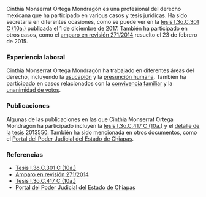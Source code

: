 Cinthia Monserrat Ortega Mondragón es una profesional del derecho mexicana que ha participado en various casos y tesis jurídicas. Ha sido secretaria en diferentes ocasiones, como se puede ver en la [tesis I.3o.C.301 C (10a.)](https://bj.scjn.gob.mx/doc/tesis/5vhwMHYBN_4klb4H_UNz/%22Usucapi%C3%B3n%22) publicada el 1 de diciembre de 2017. También ha participado en otros casos, como el [amparo en revisión 271/2014](https://sjf2.scjn.gob.mx/detalle/tesis/2013550) resuelto el 23 de febrero de 2015.

### Experiencia laboral
Cinthia Monserrat Ortega Mondragón ha trabajado en diferentes áreas del derecho, incluyendo la [usucapión](https://bj.scjn.gob.mx/doc/tesis/5vhwMHYBN_4klb4H_UNz/%22Usucapi%C3%B3n%22) y la [presunción humana](https://bj.scjn.gob.mx/doc/tesis/sPZsMHYBN_4klb4HZMPc/%22Presunci%C3%B3n%20humana%22). También ha participado en casos relacionados con la [convivencia familiar](https://poderjudicialchiapas.gob.mx/archivos/manager/F2540740-8E6F-4B67-8125-FAE0A7EDA4C3.pdf) y la [unanimidad de votos](https://poderjudicialchiapas.gob.mx/archivos/manager/F2540740-8E6F-4B67-8125-FAE0A7EDA4C3.pdf).

### Publicaciones
Algunas de las publicaciones en las que Cinthia Monserrat Ortega Mondragón ha participado incluyen la [tesis I.3o.C.417 C (10a.)](https://bj.scjn.gob.mx/doc/tesis/sPZsMHYBN_4klb4HZMPc/%22Presunci%C3%B3n%20humana%22) y el [detalle de la tesis 2013550](https://sjf2.scjn.gob.mx/detalle/tesis/2013550). También ha sido mencionada en otros documentos, como el [Portal del Poder Judicial del Estado de Chiapas](https://poderjudicialchiapas.gob.mx/archivos/manager/F2540740-8E6F-4B67-8125-FAE0A7EDA4C3.pdf).

### Referencias
* [Tesis I.3o.C.301 C (10a.)](https://bj.scjn.gob.mx/doc/tesis/5vhwMHYBN_4klb4H_UNz/%22Usucapi%C3%B3n%22)
* [Amparo en revisión 271/2014](https://sjf2.scjn.gob.mx/detalle/tesis/2013550)
* [Tesis I.3o.C.417 C (10a.)](https://bj.scjn.gob.mx/doc/tesis/sPZsMHYBN_4klb4HZMPc/%22Presunci%C3%B3n%20humana%22)
* [Portal del Poder Judicial del Estado de Chiapas](https://poderjudicialchiapas.gob.mx/archivos/manager/F2540740-8E6F-4B67-8125-FAE0A7EDA4C3.pdf)